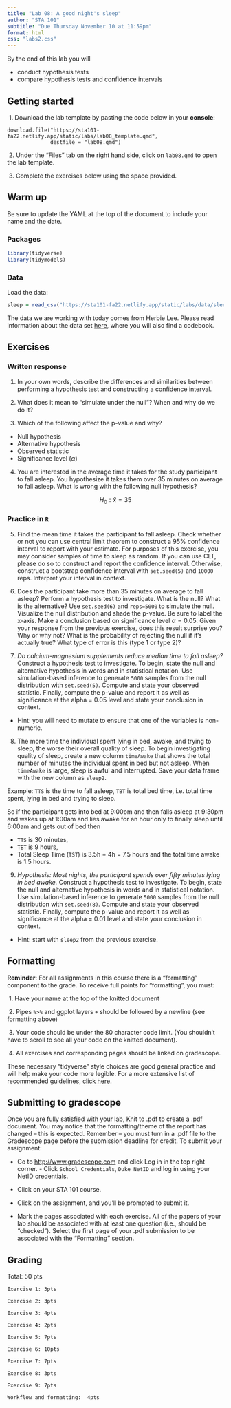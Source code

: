 ```yaml
---
title: "Lab 08: A good night's sleep"
author: "STA 101"
subtitle: "Due Thursday November 10 at 11:59pm"
format: html
css: "labs2.css"
---
```


By the end of this lab you will

- conduct hypothesis tests
- compare hypothesis tests and confidence intervals


## Getting started

\ 1. Download the lab template by pasting the code below in your **console**:

```
download.file("https://sta101-fa22.netlify.app/static/labs/lab08_template.qmd",
              destfile = "lab08.qmd")
```

\ 2. Under the "Files" tab on the right hand side, click on `lab08.qmd` to open the lab template.


\ 3. Complete the exercises below using the space provided.

## Warm up

Be sure to update the YAML at the top of the document to include your name and the date.

### Packages

```r
library(tidyverse)
library(tidymodels)
```

### Data

Load the data:

```r
sleep = read_csv("https://sta101-fa22.netlify.app/static/labs/data/sleep.csv")
```

The data we are working with today comes from Herbie Lee. Please read information about the data set [here](https://stat.duke.edu/datasets/sleep), where you will also find a codebook.


## Exercises

### Written response

1. In your own words, describe the differences and similarities between performing a hypothesis test and constructing a confidence interval.

2. What does it mean to "simulate under the null"? When and why do we do it?

3. Which of the following affect the p-value and why?

- Null hypothesis
- Alternative hypothesis
- Observed statistic 
- Significance level ($\alpha$)

4. You are interested in the average time it takes for the study participant to fall asleep. You hypothesize it takes them over 35 minutes on average to fall asleep. What is wrong with the following null hypothesis? 

$$
H_0: \bar{x} = 35
$$

### Practice in `R`

5. Find the mean time it takes the participant to fall asleep. Check whether or not you can use central limit theorem to construct a 95% confidence interval to report with your estimate. For purposes of this exercise, you may consider samples of time to sleep as random. If you can use CLT, please do so to construct and report the confidence interval. Otherwise, construct a bootstrap confidence interval with `set.seed(5)` and `10000` reps. Interpret your interval in context.

6. Does the participant take more than 35 minutes on average to fall asleep? Perform a hypothesis test to investigate. What is the null? What is the alternative? Use `set.seed(6)` and `reps=5000` to simulate the null. Visualize the null distribution and shade the p-value. Be sure to label the x-axis. Make a conclusion based on significance level $\alpha = 0.05$. Given your response from the previous exercise, does this result surprise you? Why or why not? What is the probability of rejecting the null if it's actually true? What type of error is this (type 1 or type 2)?

7. *Do calcium-magnesium supplements reduce median time to fall asleep?* Construct a hypothesis test to investigate. To begin, state the null and alternative hypothesis in words and in statistical notation. Use simulation-based inference to generate `5000` samples from the null distribution with `set.seed(5)`. Compute and state your observed statistic. Finally, compute the p-value and report it as well as significance at the alpha = 0.05 level and state your conclusion in context.

- Hint: you will need to mutate to ensure that one of the variables is non-numeric.

8. The more time the individual spent lying in bed, awake, and trying to sleep, the worse their overall quality of sleep. To begin investigating quality of sleep, create a new column `timeAwake` that shows the total number of minutes the individual spent in bed but not asleep. When `timeAwake` is large, sleep is awful and interrupted. Save your data frame with the new column as `sleep2`.

Example: `TTS` is the time to fall asleep, `TBT` is total bed time, i.e. total time spent, lying in bed and trying to sleep.

So if the participant gets into bed at 9:00pm and then falls asleep at 9:30pm and wakes up at 1:00am and lies awake for an hour only to finally sleep until 6:00am and gets out of bed then

- `TTS` is 30 minutes,
- `TBT` is 9 hours,
- Total Sleep Time (`TST`) is 3.5h + 4h = 7.5 hours and the total time awake is 1.5 hours.

9. *Hypothesis: Most nights, the participant spends over fifty minutes lying in bed awake.* Construct a hypothesis test to investigate. To begin, state the null and alternative hypothesis in words and in statistical notation. Use simulation-based inference to generate `5000` samples from the null distribution with `set.seed(8)`. Compute and state your observed statistic. Finally, compute the p-value and report it as well as significance at the alpha = 0.01 level and state your conclusion in context.

- Hint: start with `sleep2` from the previous exercise. 

## Formatting

**Reminder**: For all assignments in this course there is a "formatting" component to the grade. To receive full points for "formatting", you must:

\ 1. Have your name at the top of the knitted document

\ 2. Pipes `%>%` and ggplot layers `+` should be followed by a newline (see formatting above)

\ 3. Your code should be under the 80 character code limit. (You shouldn't have to scroll to see all your code on the knitted document).

\ 4. All exercises and corresponding pages should be linked on gradescope.

These necessary "tidyverse" style choices are good general practice and will help make your code more legible. For a more extensive list of recommended guidelines, [click here](https://style.tidyverse.org/).

## Submitting to gradescope

Once you are fully satisfied with your lab, Knit to .pdf to create a .pdf document. You may notice that the formatting/theme of the report has changed – this is expected. Remember – you must turn in a .pdf file to the Gradescope page before the submission deadline for credit. To submit your assignment: 

- Go to [http://www.gradescope.com](http://www.gradescope.com) and click Log in in the top right corner. - Click `School Credentials`, `Duke NetID` and log in using your NetID credentials. 

- Click on your STA 101 course. 

- Click on the assignment, and you'll be prompted to submit it. 

- Mark the pages associated with each exercise. All of the papers of your lab should be associated with at least one question (i.e., should be “checked”). Select the first page of your .pdf submission to be associated with the "Formatting" section.

## Grading

Total: 50 pts 

    Exercise 1: 3pts

    Exercise 2: 3pts

    Exercise 3: 4pts

    Exercise 4: 2pts

    Exercise 5: 7pts
    
    Exercise 6: 10pts
    
    Exercise 7: 7pts
    
    Exercise 8: 3pts
    
    Exercise 9: 7pts
    
    Workflow and formatting:  4pts
    